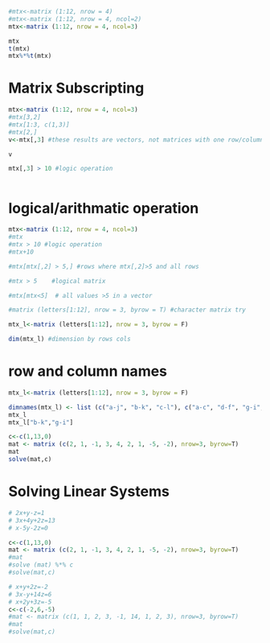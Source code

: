 


```{r echo=TRUE}
#mtx<-matrix (1:12, nrow = 4)
#mtx<-matrix (1:12, nrow = 4, ncol=2)
mtx<-matrix (1:12, nrow = 4, ncol=3)

mtx
t(mtx)
mtx%*%t(mtx)
```

# Matrix Subscripting

```{r echo=TRUE}
mtx<-matrix (1:12, nrow = 4, ncol=3)
#mtx[3,2]
#mtx[1:3, c(1,3)]
#mtx[2,]
v<-mtx[,3] #these results are vectors, not matrices with one row/column.

v

mtx[,3] > 10 #logic operation



```



# logical/arithmatic operation
```{r echo=TRUE}
mtx<-matrix (1:12, nrow = 4, ncol=3)
#mtx
#mtx > 10 #logic operation
#mtx+10

#mtx[mtx[,2] > 5,] #rows where mtx[,2]>5 and all rows

#mtx > 5    #logical matrix

#mtx[mtx<5]  # all values >5 in a vector

#matrix (letters[1:12], nrow = 3, byrow = T) #character matrix try 

mtx_l<-matrix (letters[1:12], nrow = 3, byrow = F)

dim(mtx_l) #dimension by rows cols

```


# row and column names
```{r echo=TRUE}


mtx_l<-matrix (letters[1:12], nrow = 3, byrow = F)

dimnames(mtx_l) <- list (c("a-j", "b-k", "c-l"), c("a-c", "d-f", "g-i","j-l"))
mtx_l
mtx_l["b-k","g-i"]

c<-c(1,13,0)
mat <- matrix (c(2, 1, -1, 3, 4, 2, 1, -5, -2), nrow=3, byrow=T)
mat
solve(mat,c)
```


# Solving Linear Systems
```{r echo=TRUE}

# 2x+y-z=1
# 3x+4y+2z=13
# x-5y-2z=0

c<-c(1,13,0)
mat <- matrix (c(2, 1, -1, 3, 4, 2, 1, -5, -2), nrow=3, byrow=T)
#mat
#solve (mat) %*% c
#solve(mat,c)

# x+y+2z=-2
# 3x-y+14z=6
# x+2y+3z=-5
c<-c(-2,6,-5)
#mat <- matrix (c(1, 1, 2, 3, -1, 14, 1, 2, 3), nrow=3, byrow=T)
#mat
#solve(mat,c)


```
